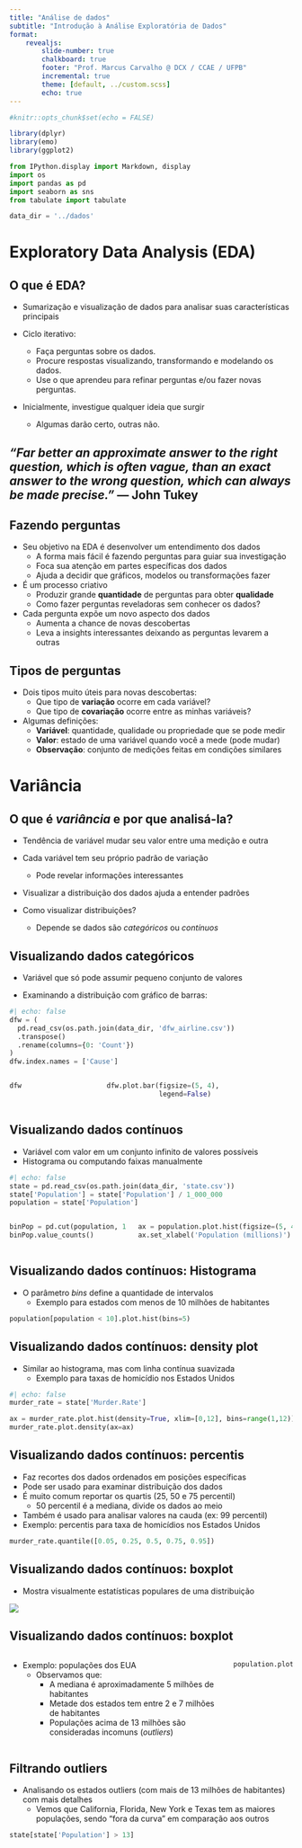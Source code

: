 ```yaml
---
title: "Análise de dados"
subtitle: "Introdução à Análise Exploratória de Dados"
format:
    revealjs:
        slide-number: true
        chalkboard: true
        footer: "Prof. Marcus Carvalho @ DCX / CCAE / UFPB"
        incremental: true
        theme: [default, ../custom.scss]
        echo: true
---
```


```r
#knitr::opts_chunk$set(echo = FALSE)

library(dplyr)
library(emo)
library(ggplot2)
```

```python
from IPython.display import Markdown, display
import os
import pandas as pd 
import seaborn as sns
from tabulate import tabulate

data_dir = '../dados'
```

# Exploratory Data Analysis (EDA)

## O que é EDA?

- Sumarização e visualização de dados para analisar suas características principais

- Ciclo iterativo:
    - Faça perguntas sobre os dados.
    - Procure respostas visualizando, transformando e modelando os dados.
    - Use o que aprendeu para refinar perguntas e/ou fazer novas perguntas.

- Inicialmente, investigue qualquer ideia que surgir
    - Algumas darão certo, outras não.

## *“Far better an approximate answer to the right question, which is often vague, than an exact answer to the wrong question, which can always be made precise.”* — John Tukey

## Fazendo perguntas

- Seu objetivo na EDA é desenvolver um entendimento dos dados
  - A forma mais fácil é fazendo perguntas para guiar sua investigação
  - Foca sua atenção em partes específicas dos dados
  - Ajuda a decidir que gráficos, modelos ou transformações fazer
    
- É um processo criativo
  - Produzir grande **quantidade** de perguntas para obter **qualidade**
  - Como fazer perguntas reveladoras sem conhecer os dados?

- Cada pergunta expõe um novo aspecto dos dados
  - Aumenta a chance de novas descobertas
  - Leva a insights interessantes deixando as perguntas levarem a outras

## Tipos de perguntas

- Dois tipos muito úteis para novas descobertas:
  - Que tipo de **variação** ocorre em cada variável?
  - Que tipo de **covariação** ocorre entre as minhas variáveis?
    
- Algumas definições:
  - **Variável**: quantidade, qualidade ou propriedade que se pode medir
  - **Valor**: estado de uma variável quando você a mede (pode mudar)
  - **Observação**: conjunto de medições feitas em condições similares

# Variância

## O que é *variância* e por que analisá-la?

- Tendência de variável mudar seu valor entre uma medição e outra

- Cada variável tem seu próprio padrão de variação
    - Pode revelar informações interessantes

- Visualizar a distribuição dos dados ajuda a entender padrões

- Como visualizar distribuições?
    - Depende se dados são *categóricos* ou *contínuos*
    
## Visualizando dados categóricos

- Variável que só pode assumir pequeno conjunto de valores

- Examinando a distribuição com gráfico de barras:

```python
#| echo: false
dfw = (
  pd.read_csv(os.path.join(data_dir, 'dfw_airline.csv'))
  .transpose()
  .rename(columns={0: 'Count'})
)
dfw.index.names = ['Cause']
```

:::: {.columns}
::: {.column}
```python
dfw
```
:::
::: {.column}
```python
dfw.plot.bar(figsize=(5, 4),
             legend=False)
```
:::
::::

## Visualizando dados contínuos

- Variável com valor em um conjunto infinito de valores possíveis
- Histograma ou computando faixas manualmente

```python
#| echo: false
state = pd.read_csv(os.path.join(data_dir, 'state.csv'))
state['Population'] = state['Population'] / 1_000_000
population = state['Population']
```

:::: {.columns}
::: {.column}
```python
binPop = pd.cut(population, 10)
binPop.value_counts()
```
:::
::: {.column}
```python
ax = population.plot.hist(figsize=(5, 4))
ax.set_xlabel('Population (millions)')
```
:::

::::


## Visualizando dados contínuos: Histograma

- O parâmetro *bins* define a quantidade de intervalos
  - Exemplo para estados com menos de 10 milhões de habitantes

```python
population[population < 10].plot.hist(bins=5)
```

## Visualizando dados contínuos: density plot

- Similar ao histograma, mas com linha contínua suavizada
  - Exemplo para taxas de homicídio nos Estados Unidos

```python
#| echo: false
murder_rate = state['Murder.Rate']
```
```python
ax = murder_rate.plot.hist(density=True, xlim=[0,12], bins=range(1,12))
murder_rate.plot.density(ax=ax)
```


## Visualizando dados contínuos: percentis

- Faz recortes dos dados ordenados em posições específicas
- Pode ser usado para examinar distribuição dos dados
- É muito comum reportar os quartis (25, 50 e 75 percentil)
  - 50 percentil é a mediana, divide os dados ao meio
- Também é usado para analisar valores na cauda (ex: 99 percentil)
- Exemplo: percentis para taxa de homicídios nos Estados Unidos

```python
murder_rate.quantile([0.05, 0.25, 0.5, 0.75, 0.95])
```

## Visualizando dados contínuos: boxplot

- Mostra visualmente estatísticas populares de uma distribuição

![](figs/EDA-boxplot.png)

## Visualizando dados contínuos: boxplot

:::: {.columns}
::: {.column}
- Exemplo: populações dos EUA
  - Observamos que:
    - A mediana é aproximadamente 5 milhões de habitantes
    - Metade dos estados tem entre 2 e 7 milhões de habitantes
    - Populações acima de 13 milhões são consideradas incomuns (_outliers_)
:::
::: {.column}
```python
population.plot.box()
```
:::
::::

## Filtrando outliers

- Analisando os estados outliers (com mais de 13 milhões de habitantes) com mais detalhes
  - Vemos que California, Florida, New York e Texas tem as maiores populações, sendo "fora da curva" em comparação aos outros

```python
state[state['Population'] > 13]
```

